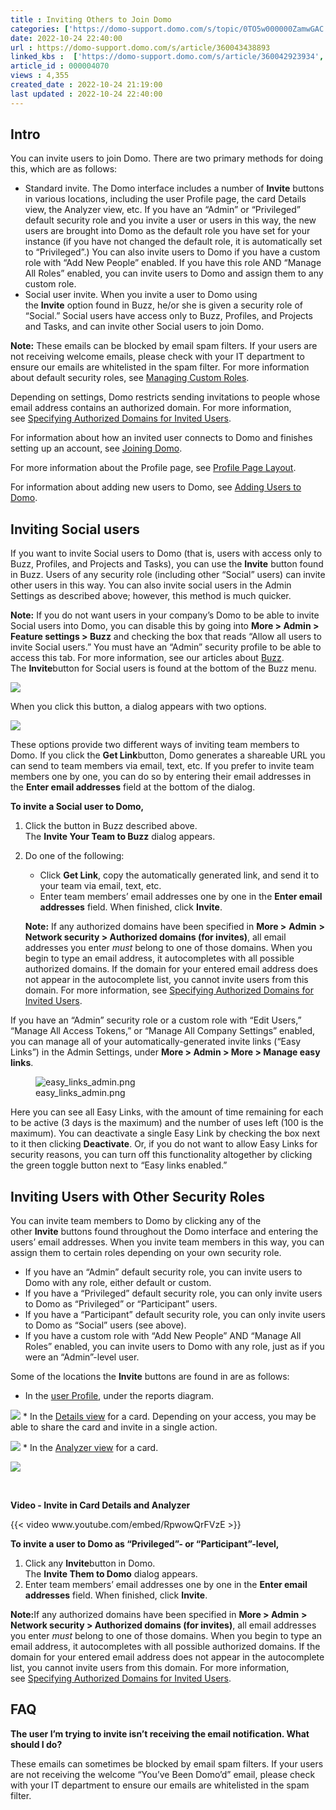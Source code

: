 ```yaml
---
title : Inviting Others to Join Domo
categories: ['https://domo-support.domo.com/s/topic/0TO5w000000ZamwGAC', 'https://domo-support.domo.com/s/topic/0TO5w000000ZanCGAS']
date: 2022-10-24 22:40:00
url : https://domo-support.domo.com/s/article/360043438893
linked_kbs :  ['https://domo-support.domo.com/s/article/360042923934', 'https://domo-support.domo.com/s/article/360043429913', 'https://domo-support.domo.com/s/article/360043429953', 'https://domo-support.domo.com/s/article/360042922754', 'https://domo-support.domo.com/s/article/360043429933', 'https://domo-support.domo.com/s/article/360043438893', 'https://domo-support.domo.com/s/article/360043429693', 'https://domo-support.domo.com/s/article/360042925494', 'https://domo-support.domo.com/s/article/360042934274', 'https://domo-support.domo.com/s/article/360043428673', 'https://domo-support.domo.com/s/article/360042934674', 'https://domo-support.domo.com/s/article/360042934534', 'https://domo-support.domo.com/s/topic/0TO5w000000ZanCGAS', 'https://domo-support.domo.com/s/topic/0TO5w000000ZamwGAC', 'https://domo-support.domo.com/s/article/360043438973', 'https://domo-support.domo.com/s/knowledge-base']
article_id : 000004070
views : 4,355
created_date : 2022-10-24 21:19:00
last updated : 2022-10-24 22:40:00
---
```




Intro
-----


You can invite users to join Domo. There are two primary methods for doing this, which are as follows:



* Standard invite. The Domo interface includes a number of **Invite** buttons in various locations, including the user Profile page, the card Details view, the Analyzer view, etc. If you have an "Admin" or "Privileged" default security role and you invite a user or users in this way, the new users are brought into Domo as the default role you have set for your instance (if you have not changed the default role, it is automatically set to "Privileged".) You can also invite users to Domo if you have a custom role with "Add New People" enabled. If you have this role AND "Manage All Roles" enabled, you can invite users to Domo and assign them to any custom role.
* Social user invite. When you invite a user to Domo using the **Invite** option found in Buzz, he/or she is given a security role of "Social." Social users have access only to Buzz, Profiles, and Projects and Tasks, and can invite other Social users to join Domo.


**Note:** These emails can be blocked by email spam filters. If your users are not receiving welcome emails, please check with your IT department to ensure our emails are whitelisted in the spam filter.
For more information about default security roles, see [Managing Custom Roles](..\managing_custom_roles\index.qmd "Default Security Role Reference").


Depending on settings, Domo restricts sending invitations to people whose email address contains an authorized domain. For more information, see [Specifying Authorized Domains for Invited Users](..\specifying_authorized_domains_for_invited_users\index.qmd "Specifying Authorized Domains for Invited Users").


For information about how an invited user connects to Domo and finishes setting up an account, see [Joining Domo](..\joining_domo\index.qmd "Joining Domo").


For more information about the Profile page, see [Profile Page Layout](..\profile_page_layout\index.qmd "Profile Page Layout").


For information about adding new users to Domo, see [Adding Users to Domo](..\adding_users_to_domo\index.qmd "Adding Users to Domo").


Inviting Social users
---------------------


If you want to invite Social users to Domo (that is, users with access only to Buzz, Profiles, and Projects and Tasks), you can use the **Invite** button found in Buzz. Users of any security role (including other "Social" users) can invite other users in this way. You can also invite social users in the Admin Settings as described above; however, this method is much quicker.


**Note:** If you do not want users in your company's Domo to be able to invite Social users into Domo, you can disable this by going into **More > Admin > Feature settings > Buzz** and checking the box that reads "Allow all users to invite Social users." You must have an "Admin" security profile to be able to access this tab. For more information, see our articles about [Buzz](https://domo-support.domo.com/s/topic/0TO5w000000ZanCGAS/buzz).
The **Invite**button for Social users is found at the bottom of the Buzz menu.   
  
![](0.png)


When you click this button, a dialog appears with two options.  
  
![](1.png)


These options provide two different ways of inviting team members to Domo. If you click the **Get Link**button, Domo generates a shareable URL you can send to team members via email, text, etc. If you prefer to invite team members one by one, you can do so by entering their email addresses in the **Enter email addresses** field at the bottom of the dialog.


**To invite a Social user to Domo,**


1. Click the button in Buzz described above.  
 The **Invite Your Team to Buzz** dialog appears.
2. Do one of the following:



	* Click **Get Link**, copy the automatically generated link, and send it to your team via email, text, etc.
	* Enter team members' email addresses one by one in the **Enter email addresses** field. When finished, click **Invite**.
	
	
	**Note:** If any authorized domains have been specified in **More >** **Admin** **> Network security > Authorized domains (for invites)**, all email addresses you enter *must* belong to one of those domains. When you begin to type an email address, it autocompletes with all possible authorized domains. If the domain for your entered email address does not appear in the autocomplete list, you cannot invite users from this domain. For more information, see [Specifying Authorized Domains for Invited Users](..\specifying_authorized_domains_for_invited_users\index.qmd "Specifying Authorized Domains for Invited Users").


If you have an "Admin" security role or a custom role with "Edit Users," "Manage All Access Tokens," or "Manage All Company Settings" enabled, you can manage all of your automatically-generated invite links ("Easy Links") in the Admin Settings, under **More > Admin > More > Manage easy links**.


![easy_links_admin.png](easy_links_admin.png)


Here you can see all Easy Links, with the amount of time remaining for each to be active (3 days is the maximum) and the number of uses left (100 is the maximum). You can deactivate a single Easy Link by checking the box next to it then clicking **Deactivate**. Or, if you do not want to allow Easy Links for security reasons, you can turn off this functionality altogether by clicking the green toggle button next to "Easy links enabled."


Inviting Users with Other Security Roles
----------------------------------------


You can invite team members to Domo by clicking any of the other **Invite** buttons found throughout the Domo interface and entering the users' email addresses. When you invite team members in this way, you can assign them to certain roles depending on your own security role. 



* If you have an "Admin" default security role, you can invite users to Domo with any role, either default or custom.
* If you have a "Privileged" default security role, you can only invite users to Domo as "Privileged" or "Participant" users.
* If you have a "Participant" default security role, you can only invite users to Domo as "Social" users (see above).
* If you have a custom role with "Add New People" AND "Manage All Roles" enabled, you can invite users to Domo with any role, just as if you were an "Admin"-level user.


Some of the locations the **Invite** buttons are found in are as follows:



* In the [user Profile](..\profile_page_layout\index.qmd "Profile Page"), under the reports diagram.  
   
 ![](3.png)
* In the [Details view](..\card_details_view_layout\index.qmd "Card Details View Layout") for a card. Depending on your access, you may be able to share the card and invite in a single action.  
   
 ![](4.png)
* In the [Analyzer view](..\analyzer_overview\index.qmd "Analyzer Overview") for a card.  
   
 ![](5.png)


 


**Video - Invite in Card Details and Analyzer**


{{< video www.youtube.com/embed/RpwowQrFVzE >}}
 


**To invite a user to Domo as "Privileged"- or "Participant"-level,**


1. Click any **Invite**button in Domo.  
 The **Invite Them to Domo** dialog appears.
2. Enter team members' email addresses one by one in the **Enter email addresses** field. When finished, click **Invite**.


**Note:**If any authorized domains have been specified in **More > Admin**  **> Network security > Authorized domains (for invites)**, all email addresses you enter *must* belong to one of those domains. When you begin to type an email address, it autocompletes with all possible authorized domains. If the domain for your entered email address does not appear in the autocomplete list, you cannot invite users from this domain. For more information, see [Specifying Authorized Domains for Invited Users](..\specifying_authorized_domains_for_invited_users\index.qmd "Specifying Authorized Domains for Invited Users").



FAQ
---


**The user I'm trying to invite isn't receiving the email notification. What should I do?**


These emails can sometimes be blocked by email spam filters. If your users are not receiving the welcome "You've Been Domo'd" email, please check with your IT department to ensure our emails are whitelisted in the spam filter.